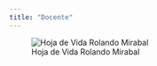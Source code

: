 ```yaml
---
title: "Docente"
---
```


![Hoja de Vida Rolando Mirabal](images/CV%20Rolando%20Mirabal.jpg){fig-align="center"}
